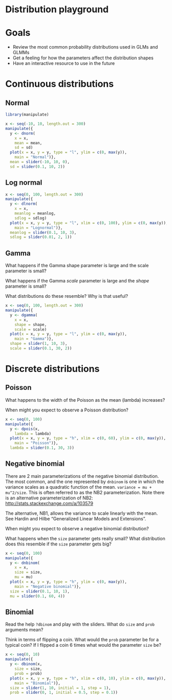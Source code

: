 # Distribution playground

# Goals

- Review the most common probability distributions used in GLMs and GLMMs
- Get a feeling for how the parameters affect the distribution shapes
- Have an interactive resource to use in the future 

# Continuous distributions

## Normal

```r
library(manipulate)

x <- seq(-10, 10, length.out = 300)
manipulate({
  y <- dnorm(
    x = x,
    mean = mean,
    sd = sd)
  plot(x = x, y = y, type = "l", ylim = c(0, max(y)),
    main = "Normal")},
  mean = slider(-10, 10, 0),
  sd = slider(0.1, 10, 2))
```

## Log normal

```r
x <- seq(0, 100, length.out = 300)
manipulate({
  y <- dlnorm(
    x = x,
    meanlog = meanlog,
    sdlog = sdlog)
  plot(x = x, y = y, type = "l", xlim = c(0, 100), ylim = c(0, max(y)),
    main = "Lognormal")},
  meanlog = slider(0.1, 10, 3),
  sdlog = slider(0.01, 2, 1))
```

## Gamma

What happens if the Gamma shape parameter is large and the scale parameter
is small?

What happens if the Gamma *scale* parameter is large and the *shape* parameter
is small?

What distributions do these resemble? Why is that useful? 

```r
x <- seq(0, 100, length.out = 300)
manipulate({
  y <- dgamma(
    x = x,
    shape = shape,
    scale = scale)
  plot(x = x, y = y, type = "l", ylim = c(0, max(y)),
    main = "Gamma")},
  shape = slider(1, 10, 3),
  scale = slider(0.1, 30, 2))
```

# Discrete distributions

## Poisson

What happens to the width of the Poisson as the mean (lambda) increases? 

When might you expect to observe a Poisson distribution?

```r
x <- seq(0, 100)
manipulate({
  y <- dpois(x,
    lambda = lambda)
  plot(x = x, y = y, type = "h", xlim = c(0, 60), ylim = c(0, max(y)),
    main = "Poisson")},
  lambda = slider(0.1, 30, 3))
```

## Negative binomial

There are 2 main parameterizations of the negative binomial distribution. The most common, and the one represented by `dnbinom` is one in which the variance scales as a quadratic function of the mean. `variance = mu + mu^2/size`. This is often referred to as the NB2 parameterization. Note there is an alternative parameterization of NB2: <http://stats.stackexchange.com/a/103579>

The alternative, NB1, allows the variance to scale linearly with the mean. See Hardin and Hilbe "Generalized Linear Models and Extensions".

When might you expect to observe a negative binomial distribution?

What happens when the `size` parameter gets really small? What distribution does this resemble if the `size` parameter gets big?

```r
x <- seq(0, 100)
manipulate({
  y <- dnbinom(
    x = x,
    size = size,
    mu = mu)
  plot(x = x, y = y, type = "h", ylim = c(0, max(y)),
    main = "Negative binomial")},
  size = slider(0.1, 10, 1),
  mu = slider(0.1, 60, 4))
```

## Binomial

Read the help `?dbinom` and play with the sliders. What do `size` and `prob` arguments mean?

Think in terms of flipping a coin. What would the `prob` parameter be for a typical coin? If I flipped a coin 6 times what would the parameter `size` be?

```r
x <- seq(0, 10)
manipulate({
  y <- dbinom(x,
    size = size,
    prob = prob)
  plot(x = x, y = y, type = "h", xlim = c(0, 10), ylim = c(0, max(y)),
    main = "Binomial")},
  size = slider(1, 10, initial = 1, step = 1),
  prob = slider(0, 1, initial = 0.5, step = 0.1))
```
